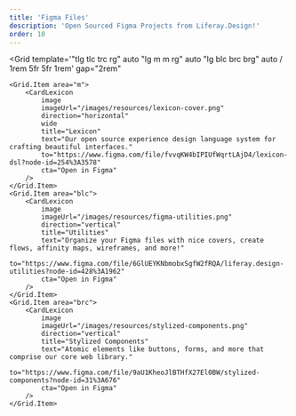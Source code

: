 ```yaml
---
title: 'Figma Files'
description: 'Open Sourced Figma Projects from Liferay.Design!'
order: 10
---
```



<Grid
	template='"tlg tlc trc rg" auto "lg m m rg" auto "lg blc brc brg" auto / 1rem 5fr 5fr 1rem'
	gap="2rem"
>
	<Grid.Item area="m">
		<CardLexicon
			image
			imageUrl="/images/resources/lexicon-cover.png"
			direction="horizontal"
			wide
			title="Lexicon"
			text="Our open source experience design language system for crafting beautiful interfaces."
			to="https://www.figma.com/file/fvvqKW4bIPIUfWqrtLAjD4/lexicon-dsl?node-id=254%3A3578"
			cta="Open in Figma"
		/>
	</Grid.Item>
	<Grid.Item area="blc">
		<CardLexicon
			image
			imageUrl="/images/resources/figma-utilities.png"
			direction="vertical"
			title="Utilities"
			text="Organize your Figma files with nice covers, create flows, affinity maps, wireframes, and more!"
			to="https://www.figma.com/file/6GlUEYKNbmobxSgfW2fRQA/liferay.design-utilities?node-id=428%3A1962"
			cta="Open in Figma"
		/>
	</Grid.Item>
	<Grid.Item area="brc">
		<CardLexicon
			image
			imageUrl="/images/resources/stylized-components.png"
			direction="vertical"
			title="Stylized Components"
			text="Atomic elements like buttons, forms, and more that comprise our core web library."
			to="https://www.figma.com/file/9aU1KheoJlBTHfX27El0BW/stylized-components?node-id=31%3A676"
			cta="Open in Figma"
		/>
	</Grid.Item>
</Grid>
